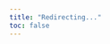 ```yaml
---
title: "Redirecting..."
toc: false
---
```


<script>
  window.location.href = "https://kyle-raze.shinyapps.io/rsvp";
</script>